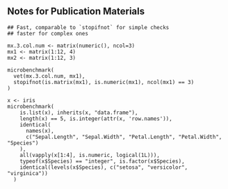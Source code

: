 ## Notes for Publication Materials

```
## Fast, comparable to `stopifnot` for simple checks
## faster for complex ones

mx.3.col.num <- matrix(numeric(), ncol=3)
mx1 <- matrix(1:12, 4)
mx2 <- matrix(1:12, 3)

microbenchmark(
  vet(mx.3.col.num, mx1),
  stopifnot(is.matrix(mx1), is.numeric(mx1), ncol(mx1) == 3)
)

x <- iris
microbenchmark(
    is.list(x), inherits(x, "data.frame"),
    length(x) == 5, is.integer(attr(x, 'row.names')),
    identical(
      names(x),
      c("Sepal.Length", "Sepal.Width", "Petal.Length", "Petal.Width", "Species")
    ),
    all(vapply(x[1:4], is.numeric, logical(1L))),
    typeof(x$Species) == "integer", is.factor(x$Species),
    identical(levels(x$Species), c("setosa", "versicolor", "virginica"))
  )
```

